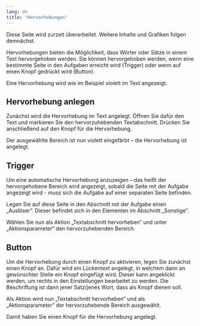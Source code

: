 ```yaml
---
lang: de
title: "Hervorhebungen"
---
```


::: {.callout-caution}
Diese Seite wird zurzeit überarbeitet. Weitere Inhalte und Grafiken folgen demnächst.
:::

Hervorhebungen bieten die Möglichkeit, dass Wörter oder Sätze in einem Text hervorgehoben werden. Sie können hervorgehoben werden, wenn eine bestimmte Seite in den Aufgaben erreicht wird (Trigger) oder wenn auf einen Knopf gedrückt wird (Button).

Eine Hervorhebung wird wie im Beispiel violett im Text angezeigt. 

## Hervorhebung anlegen

Zunächst wird die Hervorhebung im Text angelegt. Öffnen Sie dafür den Text und markieren Sie den hervorzuhebenden Textabschnitt. Drücken Sie anschließend auf den Knopf für die Hervorhebung.

Der ausgewählte Bereich ist nun violett eingefärbt – die Hervorhebung ist angelegt.

## Trigger

Um eine automatische Hervorhebung anzuzeigen – das heißt der hervorgehobene Bereich wird angezeigt, sobald die Seite mit der Aufgabe angezeigt wird - muss sich die Aufgabe auf einer separaten Seite befinden.

Legen Sie auf diese Seite in den Abschnitt mit der Aufgabe einen „Auslöser”. Dieser befindet sich in den Elementen im Abschnitt „Sonstige”.

Wählen Sie nun als Aktion „Textabschnitt hervorheben” und unter „Aktionsparameter“ den hervorzuhebenden Bereich.

## Button

Um die Hervorhebung durch einen Knopf zu aktivieren, legen Sie zunächst einen Knopf an. Dafür wird ein Lückentext angelegt, in welchem dann an gewünschter Stelle ein Knopf eingefügt wird. Dieser kann angeklickt werden, um rechts in den Einstellungen bearbeitet zu werden. Die Beschriftung ist dann jener Satz/jenes Wort, dass als Knopf dienen soll.

Als Aktion wird nun „Textabschnitt hervorheben” und als „Aktionsparameter” der hervorzuhebende Bereich ausgewählt.

Damit haben Sie einen Knopf für die Hervorhebung angelegt.